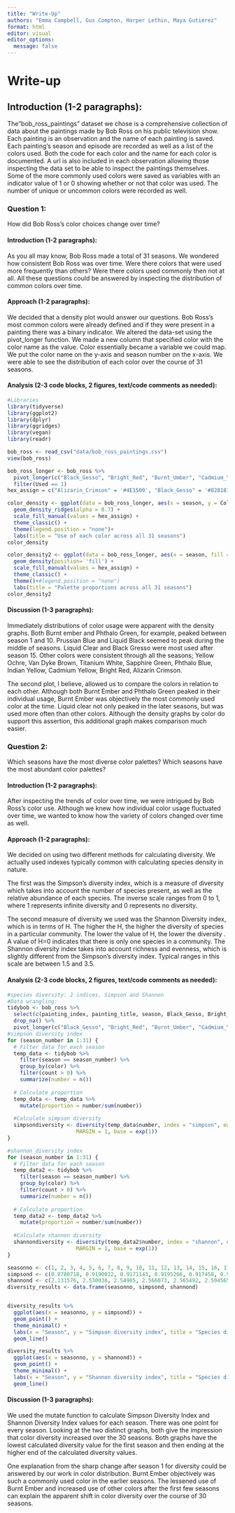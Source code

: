 ```yaml
---
title: "Write-Up"
authors: "Emma Campbell, Gus Compton, Harper Lethin, Maya Gutierez"
format: html
editor: visual
editor_options: 
  message: false
---
```


# **Write-up**

## **Introduction (1-2 paragraphs):**

The"bob_ross_paintings" dataset we chose is a comprehensive collection of data about the paintings made by Bob Ross on his public television show. Each painting is an observation and the name of each painting is saved. Each painting's season and episode are recorded as well as a list of the colors used. Both the code for each color and the name for each color is documented. A url is also included in each observation allowing those inspecting the data set to be able to inspect the paintings themselves.   Some of the more commonly used colors were saved as variables with an indicator value of 1 or 0 showing whether or not that color was used. The number of unique or uncommon colors were recorded as well. 

### **Question 1:**

How did Bob Ross's color choices change over time?

#### **Introduction (1-2 paragraphs):**

As you all may know, Bob Ross made a total of 31 seasons. We wondered how consistent Bob Ross was over time. Were there colors that were used more frequently than others? Were there colors used commonly then not at all. All these questions could be answered by inspecting the distribution of common colors over time.

#### **Approach (1-2 paragraphs):**

We decided that a density plot would answer our questions. Bob Ross's most common colors were already defined and if they were present in a painting there was a binary indicator. We altered the data-set using the pivot_longer function. We made a new column that specified color with the color name as the value. Color essentially became a variable we could map. We put the color name on the y-axis and season number on the x-axis. We were able to see the distribution of each color over the course of 31 seasons.

#### **Analysis (2-3 code blocks, 2 figures, text/code comments as needed):**

```r
#Libraries
library(tidyverse)
library(ggplot2)
library(dplyr)
library(ggridges)
library(vegan)
library(readr)

bob_ross <- read_csv("data/bob_ross_paintings.csv")
view(bob_ross)

bob_ross_longer <- bob_ross %>%
  pivot_longer(c("Black_Gesso", "Bright_Red", "Burnt_Umber", "Cadmium_Yellow", "Dark_Sienna", "Indian_Red", "Indian_Yellow", "Liquid_Black", "Liquid_Clear", "Midnight_Black", "Phthalo_Blue", "Phthalo_Green", "Prussian_Blue", "Sap_Green", "Titanium_White", "Van_Dyke_Brown", "Yellow_Ochre", "Alizarin_Crimson"), names_to = "Color", values_to = "Used") %>%
  filter(Used == 1) 
hex_assign = c("Alizarin_Crimson" = '#4E1500', "Black_Gesso" = '#828181', "Bright_Red" = '#DB0000', "Burnt_Umber" = '#8A3324', "Cadmium_Yellow" = '#FFEC00', "Dark_Sienna" = '#5F2E1F', "Indian_Yellow" = '#FFB800', "Liquid_Black" = '#C9C8C8', "Liquid_Clear" = '#D8F8FD', "Midnight_Black" = '#000000', "Phthalo_Blue" = '#3115AD', "Phthalo_Green" = '#2281AD', "Prussian_Blue" = '#064AA6', "Sap_Green" = '#187525', "Titanium_White" = '#FFFFFF', "Van_Dyke_Brown" = '#624428', "Yellow_Ochre" = '#C79B00')

color_density <- ggplot(data = bob_ross_longer, aes(x = season, y = Color, fill = Color)) +
  geom_density_ridges(alpha = 0.7) +
  scale_fill_manual(values = hex_assign) +
  theme_classic() +
  theme(legend.position = "none")+
  labs(title = "Use of each color across all 31 seasons")
color_density
```

```r
color_density2 <- ggplot(data = bob_ross_longer, aes(x = season, fill = Color)) +
  geom_density(position= 'fill') +
  scale_fill_manual(values = hex_assign) +
  theme_classic() +
  theme()+#legend.position = "none")
  labs(title = "Palette proportions across all 31 seasons")
color_density2
```

#### **Discussion (1-3 paragraphs):**

Immediately distributions of color usage were apparent with the density graphs. Both Burnt ember and Phthalo Green, for example, peaked between season 1 and 10. Prussian Blue and Liquid Black seemed to peak during the middle of seasons. Liquid Clear and Black Gresso were most used after season 15. Other colors were consistent through all the seasons; Yellow Ochre, Van Dyke Brown, Titanium White, Sapphire Green, Phthalo Blue, Indian Yellow, Cadmium Yellow, Bright Red, Alizarin Crimson. 

The second plot, I believe, allowed us to compare the colors in relation to each other. Although both Burnt Ember and Phthalo Green peaked in their individual usage, Burnt Ember was objectively the most commonly used color at the time. Liquid clear not only peaked in the later seasons, but was used more often than other colors. Although the density graphs by color do support this assertion, this additional graph makes comparison much easier. 

### **Question 2:**

Which seasons have the most diverse color palettes? Which seasons have the most abundant color palettes?

#### **Introduction (1-2 paragraphs):**

After inspecting the trends of color over time, we were intrigued by Bob Ross's color use. Although we knew how individual color usage fluctuated over time, we wanted to know how the variety of colors changed over time as well.  

#### **Approach (1-2 paragraphs):**

We decided on using two different methods for calculating diversity. We actually used indexes typically common with calculating species density in nature. 

The first was the Simpson's diversity index, which is a measure of diversity which takes into account the number of species present, as well as the relative abundance of each species. The inverse scale ranges from 0 to 1, where 1 represents infinite diversity and 0 represents no diversity.  

The second measure of diversity we used was the Shannon Diversity index, which is in terms of H. The higher the H, the higher the diversity of species in a particular community. The lower the value of H, the lower the diversity . A value of H=0 indicates that there is only one species in a community. The Shannon diversity index takes into account richness and evenness, which is slightly different from the Simpson's diversity index. Typical ranges in this scale are between 1.5 and 3.5. 

#### **Analysis (2-3 code blocks, 2 figures, text/code comments as needed):**

```r
#species diversity: 2 indices, Simpson and Shannon
#Data wrangling:
tidybob <- bob_ross %>%
  select(c(painting_index, painting_title, season, Black_Gesso, Bright_Red, Burnt_Umber, Cadmium_Yellow, Dark_Sienna, Indian_Red, Indian_Yellow, Liquid_Black, Liquid_Clear, Midnight_Black, Phthalo_Blue, Phthalo_Green, Prussian_Blue, Sap_Green, Titanium_White, Van_Dyke_Brown, Yellow_Ochre, Alizarin_Crimson)) %>%
  drop_na() %>%
  pivot_longer(c("Black_Gesso", "Bright_Red", "Burnt_Umber", "Cadmium_Yellow", "Dark_Sienna", "Indian_Red", "Indian_Yellow", "Liquid_Black", "Liquid_Clear", "Midnight_Black", "Phthalo_Blue", "Phthalo_Green", "Prussian_Blue", "Sap_Green", "Titanium_White", "Van_Dyke_Brown", "Yellow_Ochre", "Alizarin_Crimson"), names_to = "color", values_to = "count")
#simpson diversity index
for (season_number in 1:31) {
  # Filter data for each season
  temp_data <- tidybob %>%
    filter(season == season_number) %>%
    group_by(color) %>%
    filter(count > 0) %>%
    summarize(number = n())
  
  # Calculate proportion
  temp_data <- temp_data %>%
    mutate(proportion = number/sum(number))
  
  #Calculate simpson diversity
  simpsondiversity <- diversity(temp_data$number, index = "simpson", equalize.groups = FALSE,
                      MARGIN = 1, base = exp(1))
}

#shannon diversity index
for (season_number in 1:31) {
  # Filter data for each season
  temp_data2 <- tidybob %>%
    filter(season == season_number) %>%
    group_by(color) %>%
    filter(count > 0) %>%
    summarize(number = n())
  
  # Calculate proportion
  temp_data2 <- temp_data2 %>%
    mutate(proportion = number/sum(number))
  
  #Calculate shannon diversity
  shannondiversity <- diversity(temp_data2$number, index = "shannon", equalize.groups = FALSE,
                      MARGIN = 1, base = exp(1))
}

seasonno <- c(1, 2, 3, 4, 5, 6, 7, 8, 9, 10, 11, 12, 13, 14, 15, 16, 17, 18, 19, 20, 21, 22, 23, 24, 25, 26, 27, 28, 29, 30, 31)
simpsond <- c(0.8780718, 0.9190012, 0.9171143, 0.9195266, 0.917458, 0.9154412, 0.9187046, 0.9170342, 0.9180612, 0.9208364, 0.918457, 0.9237076, 0.9206671, 0.9240631, 0.9222083, 0.9203609, 0.9223511, 0.9223934, 0.9235672, 0.9208107, 0.927097, 0.9236437, 0.9233942, 0.9257509, 0.9232818, 0.9262543, 0.9280345, 0.9204545, 0.9241835, 0.9253637, 0.9246181)
shannond <- c(2.131576, 2.530038, 2.54985, 2.566073, 2.565492, 2.504565, 2.549228, 2.535804, 2.562325, 2.578084, 2.550194, 2.627699, 2.572248, 2.612864, 2.595449, 2.566761, 2.602236, 2.612732, 2.620094, 2.584851, 2.653685, 2.622077, 2.61255, 2.647941, 2.611549, 2.642795, 2.689755, 2.591084, 2.623845, 2.633915, 2.647335)
diversity_results <- data.frame(seasonno, simpsond, shannond)


diversity_results %>%
  ggplot(aes(x = seasonno, y = simpsond)) +
  geom_point() +
  theme_minimal() +
  labs(x = "Season", y = "Simpson diversity index", title = "Species diversity of colors in Bob Ross paintings over time") +
  geom_line()
```

```r
diversity_results %>%
  ggplot(aes(x = seasonno, y = shannond)) +
  geom_point() +
  theme_minimal() +
  labs(x = "Season", y = "Shannon diversity index", title = "Species diversity of colors in Bob Ross paintings over time") +
  geom_line()


```

#### **Discussion (1-3 paragraphs):**

We used the mutate function to calculate Simpson Diversity Index and Shannon Diversity Index values for each season. There was one point for every season. Looking at the two distinct graphs, both give the impression that color diversity increased over the 30 seasons. Both graphs have the lowest calculated diversity value for the first season and then ending at the higher end of the calculated diversity values. 

One explanation from the sharp change after season 1 for diversity could be answered by our work in color distribution. Burnt Ember objectively was such a commonly used color in the earlier seasons. The lessened use of Burnt Ember and increased use of other colors after the first few seasons can explain the apparent shift in color diversity over the course of 30 seasons. 
